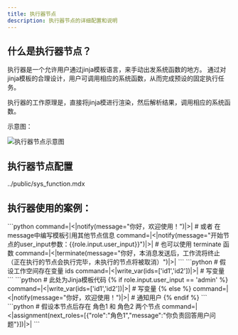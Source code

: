 ```yaml
---
title: 执行器节点
description: 执行器节点的详细配置和说明
---
```


## 什么是执行器节点？
执行器是一个允许用户通过jinja模板语言，来手动出发系统函数的地方。
通过对jinja模板的合理设计，用户可调用相应的系统函数，从而完成预设的固定执行任务。

执行器的工作原理是，直接将jinja模进行渲染，然后解析结果，调用相应的系统函数。

示意图：

![执行器节点示意图](../imgs/executor_node_demo.png)

## 执行器节点配置

<include>../public/sys_function.mdx</include>
## 执行器使用的案例：
<Accordions>
  <Accordion title="向用户输出消息">
    ```python
    command=|<|notify(message="你好，欢迎使用！")|>|
    # 或者 在message中编写模板引用其他节点信息
    command=|<|notify(message="开始节点的user_input参数：{{role.input.user_input}}")|>|
    # 也可以使用 terminate 函数
    command=|<|terminate(message="你好，本消息发送后，工作流将终止（正在执行的节点会执行完毕，未执行的节点将被取消）")|>|
    ```
    
  </Accordion>
  <Accordion title="直接写入工作空间变量">
    ```python
    # 假设工作空间存在变量 ids
    command=|<|write_var(ids=['id1','id2'])|>| # 写变量
    ```
  </Accordion>
  <Accordion title="根据固定代码逻辑，执行系统函数">
   ```python
   # 此处为Jinja模板代码
    {% if role.input.user_input == 'admin' %}   
    command=|<|write_var(ids=['id1','id2'])|>| # 写变量
    {% else %}
    command=|<|notify(message="你好，欢迎使用！")|>| # 通知用户
    {% endif %}
    ```
  </Accordion>
  <Accordion title="通过代码逻辑，选择下游角色节点">
    ```python
    # 假设本节点后存在 角色1 和 角色2 两个节点
    command=|<|assignment(next_roles=[{"role":"角色1","message":"你负责回答用户问题"}])|>|
    ```
  </Accordion>
</Accordions>
